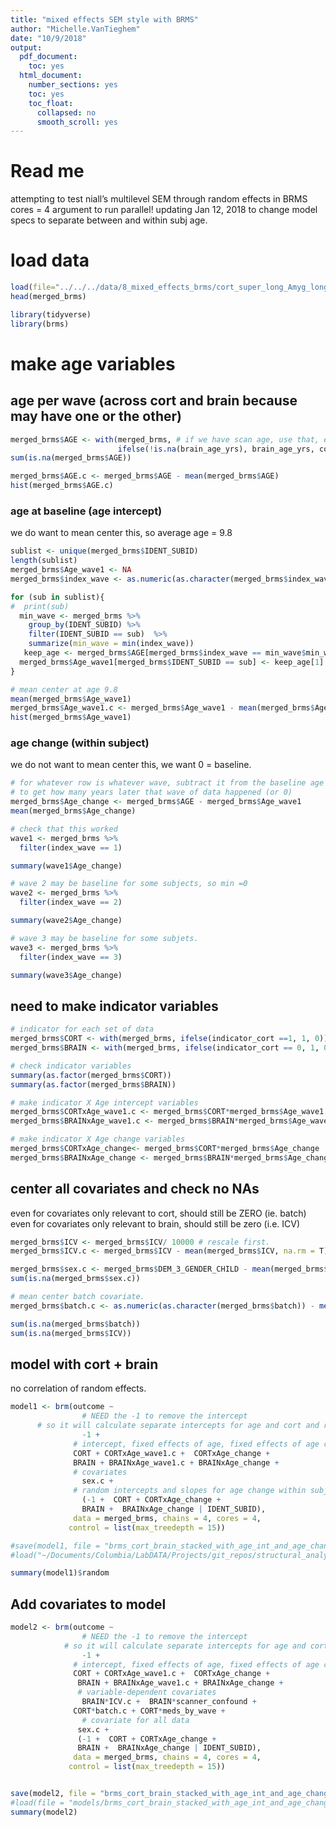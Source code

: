 ```yaml
---
title: "mixed effects SEM style with BRMS"
author: "Michelle.VanTieghem"
date: "10/9/2018"
output:
  pdf_document:
    toc: yes
  html_document:
    number_sections: yes
    toc: yes
    toc_float:
      collapsed: no
      smooth_scroll: yes
---
```


# Read me 
attempting to test niall's multilevel SEM through random effects in BRMS 
cores = 4 argument to run parallel!
updating Jan 12, 2018 to change model specs to separate between and within subj age.


# load data 
```r

load(file="../../../data/8_mixed_effects_brms/cort_super_long_Amyg_long_stacked_df_2019-01-19.Rdata")
head(merged_brms)

library(tidyverse)
library(brms)
```


# make age variables 
## age per wave (across cort and brain because may have one or the other)
```r
merged_brms$AGE <- with(merged_brms, # if we have scan age, use that, else, use cort age.
                        ifelse(!is.na(brain_age_yrs), brain_age_yrs, corrected_cort_age_yrs))
sum(is.na(merged_brms$AGE))

merged_brms$AGE.c <- merged_brms$AGE - mean(merged_brms$AGE)
hist(merged_brms$AGE.c)

```

### age at baseline (age intercept)
we do want to mean center this, so average age = 9.8
```r
sublist <- unique(merged_brms$IDENT_SUBID)
length(sublist)
merged_brms$Age_wave1 <- NA
merged_brms$index_wave <- as.numeric(as.character(merged_brms$index_wave))

for (sub in sublist){
#  print(sub)
  min_wave <- merged_brms %>%
    group_by(IDENT_SUBID) %>%
    filter(IDENT_SUBID == sub)  %>%
    summarize(min_wave = min(index_wave))
   keep_age <- merged_brms$AGE[merged_brms$index_wave == min_wave$min_wave & merged_brms$IDENT_SUBID == sub]
  merged_brms$Age_wave1[merged_brms$IDENT_SUBID == sub] <- keep_age[1]
}

# mean center at age 9.8
mean(merged_brms$Age_wave1)
merged_brms$Age_wave1.c <- merged_brms$Age_wave1 - mean(merged_brms$Age_wave1)
hist(merged_brms$Age_wave1)
```

### age change (within subject)
 we do not want to mean center this, we want 0 = baseline.
```r
# for whatever row is whatever wave, subtract it from the baseline age for that subject 
# to get how many years later that wave of data happened (or 0)
merged_brms$Age_change <- merged_brms$AGE - merged_brms$Age_wave1
mean(merged_brms$Age_change)

# check that this worked 
wave1 <- merged_brms %>%
  filter(index_wave == 1) 

summary(wave1$Age_change)

# wave 2 may be baseline for some subjects, so min =0 
wave2 <- merged_brms %>%
  filter(index_wave == 2) 

summary(wave2$Age_change)

# wave 3 may be baseline for some subjets.
wave3 <- merged_brms %>%
  filter(index_wave == 3) 

summary(wave3$Age_change)
```


## need to make indicator variables 
```r
# indicator for each set of data 
merged_brms$CORT <- with(merged_brms, ifelse(indicator_cort ==1, 1, 0))
merged_brms$BRAIN <- with(merged_brms, ifelse(indicator_cort == 0, 1, 0))

# check indicator variables
summary(as.factor(merged_brms$CORT))
summary(as.factor(merged_brms$BRAIN))

# make indicator X Age intercept variables 
merged_brms$CORTxAge_wave1.c <- merged_brms$CORT*merged_brms$Age_wave1.c
merged_brms$BRAINxAge_wave1.c <- merged_brms$BRAIN*merged_brms$Age_wave1.c

# make indicator X Age change variables 
merged_brms$CORTxAge_change<- merged_brms$CORT*merged_brms$Age_change
merged_brms$BRAINxAge_change <- merged_brms$BRAIN*merged_brms$Age_change

```


## center all covariates and check no NAs
even for covariates only relevant to cort, should still be ZERO (ie. batch)
even for covariates only relevant to brain, should still be zero (i.e. ICV)
```r

merged_brms$ICV <- merged_brms$ICV/ 10000 # rescale first.
merged_brms$ICV.c <- merged_brms$ICV - mean(merged_brms$ICV, na.rm = T)

merged_brms$sex.c <- merged_brms$DEM_3_GENDER_CHILD - mean(merged_brms$DEM_3_GENDER_CHILD)
sum(is.na(merged_brms$sex.c))

# mean center batch covariate. 
merged_brms$batch.c <- as.numeric(as.character(merged_brms$batch)) - mean(as.numeric(as.character(merged_brms$batch)), na.rm = T)

sum(is.na(merged_brms$batch))
sum(is.na(merged_brms$ICV))
```


## model with cort + brain
no correlation of random effects. 
```r

model1 <- brm(outcome ~ 
                # NEED the -1 to remove the intercept 
      # so it will calculate separate intercepts for age and cort and reduce the colinearity!! 
                -1 + 
              # intercept, fixed effects of age, fixed effects of age change
              CORT + CORTxAge_wave1.c +  CORTxAge_change +
              BRAIN + BRAINxAge_wave1.c + BRAINxAge_change +
              # covariates
                sex.c +
              # random intercepts and slopes for age change within subject
                (-1 +  CORT + CORTxAge_change +
                BRAIN +  BRAINxAge_change | IDENT_SUBID), 
              data = merged_brms, chains = 4, cores = 4, 
             control = list(max_treedepth = 15))

#save(model1, file = "brms_cort_brain_stacked_with_age_int_and_age_change.Rdata")
#load("~/Documents/Columbia/LabDATA/Projects/git_repos/structural_analysis_2018/scripts/not_manuscript/8_mixed_effects_brms/amygdala/models/brms_cort_brain_stacked_with_age_int_and_age_change.Rdata")

summary(model1)$random

```

## Add covariates to  model 
```r
model2 <- brm(outcome ~ 
                # NEED the -1 to remove the intercept 
            # so it will calculate separate intercepts for age and cort and reduce the colinearity!! 
                -1 + 
              # intercept, fixed effects of age, fixed effects of age change
              CORT + CORTxAge_wave1.c +  CORTxAge_change +
               BRAIN + BRAINxAge_wave1.c + BRAINxAge_change +
               # variable-dependent covariates
                BRAIN*ICV.c +  BRAIN*scanner_confound + 
              CORT*batch.c + CORT*meds_by_wave +
                # covariate for all data
               sex.c +
               (-1 +  CORT + CORTxAge_change +
               BRAIN +  BRAINxAge_change | IDENT_SUBID), 
              data = merged_brms, chains = 4, cores = 4, 
             control = list(max_treedepth = 15))


save(model2, file = "brms_cort_brain_stacked_with_age_int_and_age_change_with_covariates.Rdata")
#load(file = "models/brms_cort_brain_stacked_with_age_int_and_age_change_with_covariates.Rdata")
summary(model2)
```


